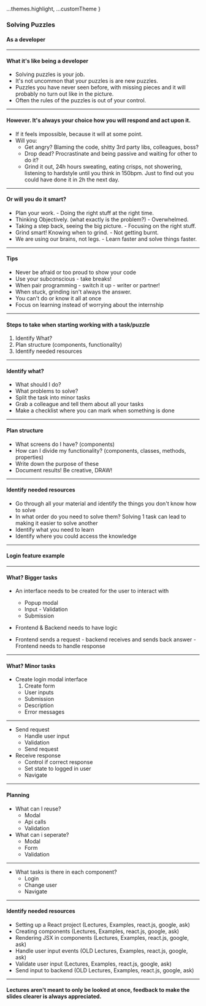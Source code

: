 
  ...themes.highlight,
  ...customTheme
}

### Solving Puzzles
#### As a developer

---

#### What it's like being a developer

* Solving puzzles is your job.
* It's not uncommon that your puzzles is are new puzzles.
* Puzzles you have never seen before, with missing pieces and it will probably no turn out like in the picture.
* Often the rules of the puzzles is out of your control.


---


#### However. It's always your choice how you will respond and act upon it.

* If it feels impossible, because it will at some point.
* Will you:
  * Get angry? Blaming the code, shitty 3rd party libs, colleagues, boss?
  * Drop dead? Procrastinate and being passive and waiting for other to do it?
  * Grind it out, 24h hours sweating, eating crisps, not showering, listening to hardstyle until you think in 150bpm. Just to find out you could have done it in 2h the next day.


---


#### Or will you do it smart?

* Plan your work. - Doing the right stuff at the right time.
* Thinking Objectively. (what exactly is the problem?) - Overwhelmed.
* Taking a step back, seeing the big picture. - Focusing on the right stuff.
* Grind smart! Knowing when to grind. - Not getting burnt.
* We are using our brains, not legs. - Learn faster and solve things faster.


---

#### Tips

* Never be afraid or too proud to show your code
* Use your subconscious - take breaks!
* When pair programming - switch it up - writer or partner!
* When stuck, grinding isn't always the answer.
* You can't do or know it all at once
* Focus on learning instead of worrying about the internship


---

#### Steps to take when starting working with a task/puzzle

1. Identify What?
1. Plan structure (components, functionality)
1. Identify needed resources



---

#### Identify what?

* What should I do?
* What problems to solve?
* Split the task into minor tasks
* Grab a colleague and tell them about all your tasks
* Make a checklist where you can mark when something is done


---

#### Plan structure

* What screens do I have? (components)
* How can I divide my functionality? (components, classes, methods, properties)
* Write down the purpose of these
* Document results! Be creative, DRAW!


---

#### Identify needed resources

* Go through all your material and identify the things you don't know how to solve
* In what order do you need to solve them? Solving 1 task can lead to making it easier to solve another
* Identify what you need to learn
* Identify where you could access the knowledge


---

#### Login feature example


---

#### What? Bigger tasks
  
* An interface needs to be created for the user to interact with
  
  * Popup modal
  * Input -  Validation
  * Submission
* Frontend & Backend needs to have logic
* Frontend sends a request - backend receives and sends back answer - Frontend needs to handle response


---

  
#### What? Minor tasks
* Create login modal interface
  1. Create form
    * User inputs
    * Submission
    * Description
    * Error messages
  

---

* Send request
  * Handle user input
  * Validation
  * Send request
* Receive response
  * Control if correct response
  * Set state to logged in user
  * Navigate
  

---

#### Planning
  
* What can I reuse?    
  * Modal
  * Api calls
  * Validation
* What can i seperate?
  * Modal
  * Form
  * Validation


---

* What tasks is there in each component?
  * Login
  * Change user
  * Navigate


---

#### Identify needed resources
  
* Setting up a React project (Lectures, Examples, react.js, google, ask)
* Creating components (Lectures, Examples, react.js, google, ask)
* Rendering JSX in components (Lectures, Examples, react.js, google, ask)
* Handle user input events (OLD Lectures, Examples, react.js, google, ask)
* Validate user input (Lectures, Examples, react.js, google, ask)
* Send input to backend (OLD Lectures, Examples, react.js, google, ask)


---

  
#### Lectures aren't meant to only be looked at once, feedback to make the slides clearer is always appreciated.